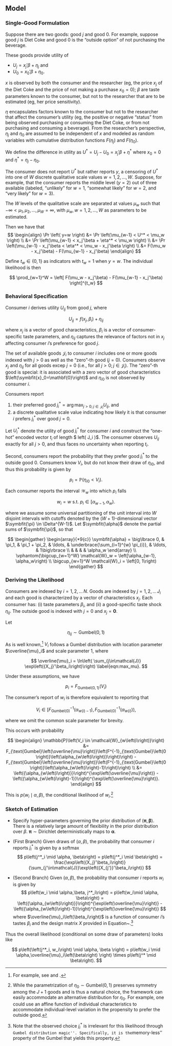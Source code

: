 ## Model {#sec-model}

### Single-Good Formulation

Suppose there are two goods: good $j$ and good $0$. For example, suppose good $j$ is Diet Coke and good 0 is the "outside option" of not purchasing the beverage.

These goods provide utility of 

- $U_j = x_j'\beta + \eta_j$ and 
- $U_0 = x_0'\beta + \eta_0$. 

$x$ is observed by both the consumer and the researcher (eg, the price $x_j$ of the Diet Coke and the price of not making a purchase $x_0=0$); $\beta$ are taste parameters known to the consumer, but not to the researcher that are to be estimated (eg, her price sensitivity). 

$\eta$ encapsulates factors known to the consumer but not to the researcher that affect the consumer's utility (eg, the positive or negative "status" from being observed purchasing or consuming the Diet Coke, or from not purchasing and consuming a beverage). From the researcher's perspective, $\eta_j$ and $\eta_0$ are assumed to be independent of $x$ and modeled as random variables with cumulative distribution functions $F(\eta_j)$ and $F(\eta_0)$.

We define the difference in utility as $U^* = U_j - U_0 = x_j'\beta + \eta^*$ where $x_0 = 0$ and $\eta^* = \eta_j - \eta_0$.

The consumer does not report $U^*$ but rather reports $y$, a censoring of $U^*$ into one of $W$ discrete qualitative scale values $w=1,2,\ldots,W$. Suppose, for example, that the consumer reports the middle level ($y=2$) out of three available (labeled, "unlikely" for $w=1$, "somewhat likely" for $w=2$, and "very likely" for $w=3$).

The $W$ levels of the qualitative scale are separated at values $\mu_w$ such that $-\infty < \mu_1, \mu_2, \ldots, \mu_W = \infty$, with $\mu_w, w=1,2,\ldots,W$ as parameters to be estimated. 

Then we have that 
$$
\begin{align}
    \Pr \left( y=w \right) 
    &= \Pr \left(\mu_{w-1} < U^* < \mu_w \right) \\
    &= \Pr \left(\mu_{w-1} < x_j'\beta + \eta^* < \mu_w \right) \\
    &= \Pr \left(\mu_{w-1} - x_j'\beta < \eta^* < \mu_w - x_j'\beta \right) \\
    &= F(\mu_w - x_j'\beta) - F(\mu_{w-1} - x_j'\beta)
\end{align}
$$

Define $t_w \in \lbrace 0,1 \rbrace$ as indicators with $t_w=1$ when $y=w$. The individual likelihood is then 

$$
\prod_{w=1}^W =  \left[ F(\mu_w - x_j'\beta) - F(\mu_{w-1} - x_j'\beta) \right]^{t_w}
$$
 




### Behavioral Specification

Consumer $i$ derives utility $U_{ij}$ from good $j$, where

$$
U_{ij} = f(x_j, \beta_i) + \eta_{ij}
$$

where $x_j$ is a vector of good characteristics, $\beta_i$ is a vector of consumer-specific taste parameters, and $\eta_{ij}$ captures the relevance of factors not in $x_j$ affecting consumer $i$'s preference for good $j$. 

The set of available goods $\mathcal{J}_i$ to consumer $i$ includes one or more goods indexed with $j>0$ as well as the "zero"-th good $\left(j=0\right)$. Consumers observe $x_j$ and $\eta_{ij}$ for all goods excep $j=0$ (i.e., for all $j>0; j \in \mathcal{J}_i$). The "zero"-th good is special: it is associated with a zero vector of good characteristics $\left(\symbfit{x}_0=\mathbf{0}\right)$ and $\eta_{i0}$ is not observed by consumer $i$.

Consumers report

1. their preferred good $j^*_i = \arg\max_{j>0; j\in\mathcal{J}_i} U_{ij}$, and 
2. a discrete qualitative scale value indicating how likely it is that consumer $i$ prefers $j^*_i$ over good $j=0$.

Let $U^*_i$ denote the utility of good $j^*_i$ for consumer $i$ and construct the "one-hot" encoded vector $t_i$ of length $ left( \left\vert J_i \right\vert -1 \right)$. The consumer observes $U_{ij}$ exactly for all $j>0$, and thus faces no uncertainty when reporting $t_i$. 

Second, consumers report the probability that they prefer good $j^*_i$ to the outside good 0. Consumers know $V_i$, but do not know their draw of $\eta_{i0}$, and thus this probability is given by

$$
p_i = \mathbb{P}\left(\eta_{i0} < V_i \right).
$$

Each consumer reports the interval $\mathcal{W}_w$ into which $p_i$ falls

$$
w_i = w\ \text{s.t.}\ p_i \in \left[\alpha_{w-1},\alpha_w\right).
$$

where we assume some universal partitioning of the unit interval into $W$ disjoint intervals with cutoffs denoted by the $\left(W+1\right)$-dimensional vector $\symbfit{\pi} \in \Delta^{W-1}$. Let $\symbfit{\alpha}$ denote the partial sums of $\symbfit{\pi}$, so that

$$
\begin{gather}
    \begin{array}{*9{c}}
       \symbfit{\alpha}  = \big\lbrace 0, & \pi_1, & \pi_1 + \pi_2, & \ldots, & \underbrace{\sum_{i=1}^{w} \pi_{i}}, & \ldots, & 1\big\rbrace \\
         & & & & \alpha_w 
    \end{array} \\
    \vphantom{\bigcup_{w=1}^W} \mathcal{W}_w = \left[\alpha_{w-1}, \alpha_w\right) \\
    \bigcup_{w=1}^W \mathcal{W}_i = \left[0, 1\right)
\end{gather}
$$


### Deriving the Likelihood

Consumers are indexed by $i=1,2,\ldots\,N$. Goods are indexed by $j=1,2,\ldots\,J_i$ and each good is characterized by a vector of characteristics $x_j$. Each consumer has: (i) taste parameters $\beta_i$, and (ii) a good-specific taste shock $\eta_{ij}$. The outside good is indexed with $j=0$ and $x_j = \mathbf{0}$.

Let

$$
\eta_{ij} \sim \text{Gumbel}\left(0,1\right)
$$

As is well known,^[For example, see \textcite{Mcfadden_1981} and \textcite{Cardell_1997}.] $V_i$ follows a Gumbel distribution with location parameter $\overline{\mu}_i$ and scale parameter 1, where

$$
\overline{\mu}_i = \ln\left( \sum_{j\in\mathcal{J}} \exp\left({X_j}'\beta_i\right)\right) \label{eqn:max_mu}.
$$

Under these assumptions, we have

$$
p_i = F_{\text{Gumbel}\left(0,1\right)}\left(V_i\right)
$$

The consumer's report of $w_i$ is therefore equivalent to reporting that

$$
    V_i \in \left[
        F^{-1}_{\text{Gumbel}\left(0\right)}\left(\alpha_{w\left(i\right)-1}\right),
        F^{-1}_{\text{Gumbel}\left(0\right)}\left(\alpha_{w\left(i\right)}\right)
    \right),
$$

where we omit the common scale parameter for brevity.

This occurs with probability

$$
\begin{align}
    \mathbb{P}\left(V_i \in \mathcal{W}_{w\left(i\right)}\right) &= F_{\text{Gumbel}\left(\overline{\mu}\right)}\left(F^{-1}_{\text{Gumbel}\left(0\right)}\left(\alpha_{w\left(i\right)}\right)\right) - F_{\text{Gumbel}\left(\overline{\mu}\right)}\left(F^{-1}_{\text{Gumbel}\left(0\right)}\left(\alpha_{w\left(i\right)-1}\right)\right) \\
    &= \left({\alpha_{w\left(i\right)}}\right)^{\exp\left(\overline{\mu}\right)} - \left({\alpha_{w\left(i\right)-1}}\right)^{\exp\left(\overline{\mu}\right)}.
\end{align}
$$

This is $p\left(w_i\mid \alpha, \beta\right)$, the conditional likelihood of $w_i$.^[While the parametrization of $\eta_0 \sim \text{Gumbel}\left(0,1\right)$ preserves symmetry among the $J+1$ goods and is thus a natural choice, the framework can easily accommodate an alternative distribution for $\eta_0$. For example, one could use an affine function of individual characteristics to accommodate individual-level variation in the propensity to prefer the outside good.]

### Sketch of Estimation


- Specify hyper-parameters governing the prior distribution of $\left(\symbf{\pi}, \symbf{\beta}\right)$. There is a relatively large amount of flexibility in the prior distribution over $\beta$. $\symbf{\pi} \sim \text{Dirichlet}$ deterministically maps to $\symbf{\alpha}$.
  
- (First Branch) Given draws of $\left(\alpha, \beta\right)$, the probability that consumer $i$ reports $j^*_i$ is given by a softmax
    $$
        p\left(j^*_i \mid \alpha, \beta\right) = p\left(j^*_i \mid \beta\right) = \frac{\exp\left({X_j}'\beta_i\right)}{\sum_{j'\in\mathcal{J}}\exp\left({X_{j'}}'\beta_i\right)}
    $$

- (Second Branch) Given $\left(\alpha, \beta\right)$, the probability that consumer $i$ reports $w_i$ is given by
    $$
        p\left(w_i \mid \alpha,\beta, j^*_i\right) = p\left(w_i\mid \alpha, \beta\right) =  \left({\alpha_{w\left(i\right)}}\right)^{\exp\left(\overline{\mu}\right)} - \left({\alpha_{w\left(i\right)-1}}\right)^{\exp\left(\overline{\mu}\right)}
    $$
    where $\overline{\mu}_i\left(\beta_i\right)$ is a function of consumer $i$'s tastes $\beta_i$ and the design matrix $X$ provided in Equation~\ref{eqn:max_mu}.^[Note that the observed choice $j^*_i$ is irrelevant for this likelihood through ``Gumbel distribution magic''. Specifically, it is the ``memory-less'' property of the Gumbel that yields this property.]


Thus the overall likelihood (conditional on some draw of parameters) looks like

$$
p\left(\left(j^*_i, w_i\right) \mid \alpha, \beta \right) = p\left(w_i \mid \alpha,\overline{\mu}_i\left(\beta\right) \right) \times p\left(j^* \mid \beta\right).
$$



